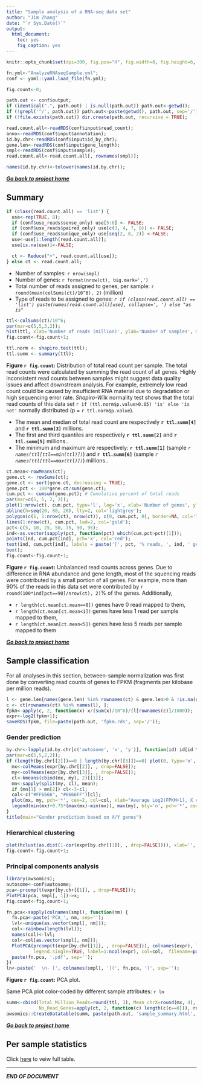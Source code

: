 ```yaml
---
title: "Sample analysis of a RNA-seq data set"
author: "Jim Zhang"
date: "`r Sys.Date()`"
output:
  html_document:
    toc: yes
    fig_caption: yes
---
```


```r
knitr::opts_chunk$set(dpi=300, fig.pos="H", fig.width=8, fig.height=6, echo=FALSE, warning=FALSE, message=FALSE);

fn.yml<-"AnalyzeRNAseqSample.yml"; 
conf <- yaml::yaml.load_file(fn.yml);

fig.count<-0;
```

```r
path.out <- conf$output;
if (identical(".", path.out) | is.null(path.out)) path.out<-getwd(); 
if (!grepl('^/', path.out)) path.out<-paste(getwd(), path.out, sep='/'); 
if (!file.exists(path.out)) dir.create(path.out, recursive = TRUE); 

read.count.all<-readRDS(conf$input$read_count);
anno<-readRDS(conf$input$annotation);
id.by.chr<-readRDS(conf$input$id_by_chr); 
gene.len<-readRDS(conf$input$gene_length);
smpl<-readRDS(conf$input$sample);
read.count.all<-read.count.all[, rownames(smpl)];

names(id.by.chr)<-tolower(names(id.by.chr));
```

<div align='right'>**_[Go back to project home](`r yml$home`)_**</div>

## Summary
```r
if (class(read.count.all) == 'list') {
  use<-rep(TRUE, 8);
  if (conf$use_reads$sense_only) use[5:8] <- FALSE;
  if (conf$use_reads$paired_only) use[c(3, 4, 7, 8)] <- FALSE;
  if (conf$use_reads$unique_only) use[seq(2, 8, 2)] <-FALSE;
  use<-use[1:length(read.count.all)];
  use[is.na(use)]<-FALSE;

  ct <- Reduce("+", read.count.all[use]); 
} else ct <- read.count.all; 

```

- Number of samples: `r nrow(smpl)`
- Number of genes: `r format(nrow(ct), big.mark=',')`
- Total number of reads assigned to genes, per sample: `r round(mean(colSums(ct)/10^6), 2)` (million)
- Type of reads to be assigned to genes: _`r if (class(read.count.all) == 'list') paste(names(read.count.all)[use], collapse=', ') else "as is"`_

```r
ttl<-colSums(ct)/10^6;
par(mar=c(5,5,3,2));
hist(ttl, xlab='Number of reads (million)', ylab='Number of samples', main='Total number of reads assigned to genes', cex.lab=1.5, cex.main=1, col='lightgrey');
fig.count<-fig.count+1;

ttl.norm <- shapiro.test(ttl);
ttl.summ <- summary(ttl);
```

**Figure `r fig.count`:** Distribution of total read count per sample. The total read counts were calculated by summing the read count of all genes. Highly inconsistent read counts between samples might suggest data quality issues and affect downstream analysis. For example, extremely low read count could be caused by insufficient RNA material due to degradation or high sequencing error rate. _Shapiro-Wilk_ normality test shows that the total read counts of this data set `r if (ttl.norm$p.value>0.05) 'is' else 'is not'` normally distributed (p = `r ttl.norm$p.value`).
  
- The mean and median of total read count are respectively **`r ttl.summ[4]`** and **`r ttl.summ[3]`** millions. 
- The first and third quantiles are respectively **`r ttl.summ[2]`** and **`r ttl.summ[5]`** millions.. 
- The minimum and maximum are respectively: **`r ttl.summ[1]`** (sample _`r names(ttl[ttl==min(ttl)])`_) and **`r ttl.summ[6]`** (sample _`r names(ttl[ttl==max(ttl)])`_) millions..

```r
ct.mean<-rowMeans(ct);
gene.ct <- rowSums(ct); 
gene.ct <- sort(gene.ct, decreasing = TRUE); 
gene.pct <- 100*gene.ct/sum(gene.ct);
cum.pct <- cumsum(gene.pct); # Cumulative percent of total reads
par(mar=c(5, 5, 2, 2)); 
plot(1:nrow(ct), cum.pct, type='l', log='x', xlab='Number of genes', ylab='Cumulative percent of total reads (%)', cex.lab=1.75, xaxs='i', yaxs='i');
abline(h=seq(20, 80, 20), lty=2, col='lightgrey');
polygon(c(1, 1:nrow(ct), nrow(ct)), c(0, cum.pct, 0), border=NA, col='lightgrey');
lines(1:nrow(ct), cum.pct, lwd=2, col='gold');
pct<-c(5, 10, 25, 50, 75, 90, 95);
ind<-as.vector(sapply(pct, function(pct) which(cum.pct>pct)[1]));
points(ind, cum.pct[ind], pch='x', col='red');
text(ind, cum.pct[ind], labels = paste('[', pct, '% reads, ', ind, ' genes]', sep=''), col='darkblue', cex=0.8, pos=2);
box();
fig.count<-fig.count+1;
```

**Figure `r fig.count`:** Unbalanced read counts across genes. Due to difference in RNA abundance and gene length, most of the squencing reads were contributed by a small portion of all genes. For example, more than 90% of the reads in this data set were contributed by `r round(100*ind[pct==90]/nrow(ct), 2)`% of the genes. Additionally, 

- `r length(ct.mean[ct.mean==0])` genes have 0 read mapped to them,
- `r length(ct.mean[ct.mean<1])` genes have less 1 read per sample mapped to them,
- `r length(ct.mean[ct.mean<5])` genes have less 5 reads per sample mapped to them

<div align='right'>**_[Go back to project home](`r yml$home`)_**</div>

## Sample classification

For all analyses in this section, between-sample normalization was first done by converting read counts of genes to FPKM (fragments per kilobase per million reads). 

```r
l <- gene.len[names(gene.len) %in% rownames(ct) & gene.len>0 & !is.na(gene.len)];
c <- ct[rownames(ct) %in% names(l), ];
fpkm<-apply(c, 2, function(x) x/(sum(x)/10^6)/(l[rownames(c)]/1000));
expr<-log2(fpkm+1);
saveRDS(fpkm, file=paste(path.out, 'fpkm.rds', sep='/'));
```

### Gender prediction

```r
by.chr<-lapply(id.by.chr[c('autosome', 'x', 'y')], function(id) id[id %in% rownames(expr)]);
par(mar=c(5,5,2,2)); 
if (length(by.chr[[2]])==0 | length(by.chr[[3]])==0) plot(0, type='n', axes=FALSE, xlab='', ylab='') else {
  mx<-colMeans(expr[by.chr[[2]], , drop=FALSE]);
  my<-colMeans(expr[by.chr[[3]], , drop=FALSE]);
  cl<-kmeans(cbind(mx, my), 2)[[1]];
  mn<-sapply(split(my, cl), mean);
  if (mn[1] > mn[2]) cl<-3-cl;
  col<-c("#FF6666", "#6666FF")[cl];
  plot(mx, my, pch='*', cex=2, col=col, xlab="Average Log2(FPKM+1), X chromosome genes", ylab="Average Log2(FPKM+1), Y chromosome genes", cex.lab=1.25);
  legend(min(mx)+0.75*(max(mx)-min(mx)), max(my), bty='n', pch='*', cex=1.25, col=c("#FF6666", "#6666FF"), legend = c('Female', 'Male'));
}
title(main="Gender prediction based on X/Y genes")
```

### Hierarchical clustering

```r
plot(hclust(as.dist(1-cor(expr[by.chr[[1]], , drop=FALSE]))), xlab='', sub='', ylab='1 - correlation coefficient', main='Hierarchical clustering using all autosomal genes');
fig.count<-fig.count+1;
```

### Principal components analysis

```r
library(awsomics);
autosome<-conf$autosome;
pca<-prcomp(t(expr[by.chr[[1]], , drop=FALSE]));
PlotPCA(pca, smpl[, 1])->x;
fig.count<-fig.count+1;
```

```r
fn.pca<-sapply(colnames(smpl), function(nm) {
  fn.pca<-paste('PCA_', nm, sep=''); 
  lvl<-unique(as.vector(smpl[, nm]));
  col<-rainbow(length(lvl));
  names(col)<-lvl;
  col<-col[as.vector(smpl[, nm])]; 
  PlotPCA(prcomp(t(expr[by.chr[[1]], , drop=FALSE])), colnames(expr), legend=TRUE,
          legend.single=TRUE, label=1:ncol(expr), col=col,  filename=paste(path.out, fn.pca, sep='/'));
  paste(fn.pca, '.pdf', sep=''); 
})
ln<-paste('  \n- [', colnames(smpl), '](', fn.pca, ')', sep='');
```

**Figure `r fig.count`:** PCA plot. 
  
Same PCA plot color-coded by different sample attributes: `r ln`

```r
summ<-cbind(Total_Million_Reads=round(ttl, 3), Mean_chrX=round(mx, 4), Mean_chrY=round(my, 4),
            No_Read_Genes=apply(ct, 2, function(c) length(c[c==0])), round(pca$x[, 1:3], 3));
awsomics::CreateDatatable(summ, paste(path.out, 'sample_summary.html', sep='/'), caption='Sample summary');
```

<div align='right'>**_[Go back to project home](`r yml$home`)_**</div>

## Per sample statistics

Click [here](sample_summary.html) to veiw full table.

---
**_END OF DOCUMENT_**

